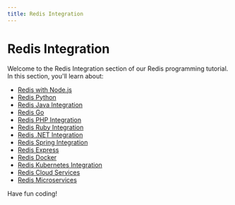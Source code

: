 ```yaml
---
title: Redis Integration
---
```


# Redis Integration

Welcome to the Redis Integration section of our Redis programming tutorial. In this section, you'll learn about:

- [Redis with Node.js](./0-redis-nodejs.mdx)
- [Redis Python](./1-redis-python.mdx)
- [Redis Java Integration](./2-redis-java.mdx)
- [Redis Go](./3-redis-go.mdx)
- [Redis PHP Integration](./4-redis-php.mdx)
- [Redis Ruby Integration](./5-redis-ruby.mdx)
- [Redis .NET Integration](./6-redis-net.mdx)
- [Redis Spring Integration](./7-redis-spring.mdx)
- [Redis Express](./8-redis-express.mdx)
- [Redis Docker](./9-redis-docker.mdx)
- [Redis Kubernetes Integration](./10-redis-kubernetes.mdx)
- [Redis Cloud Services](./11-redis-cloud-services.mdx)
- [Redis Microservices](./12-redis-microservices.mdx)

Have fun coding!